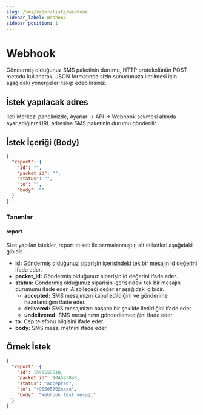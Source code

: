 ```yaml
---
slug: /sms/rapor/liste/webhook
sidebar_label: Webhook
sidebar_position: 1
---
```



# Webhook
Göndermiş olduğunuz SMS paketinin durumu, HTTP protokolünün POST metodu kullanarak, JSON formatında sizin sunucunuza iletilmesi için aşağıdaki yönergeleri takip edebilirsiniz.

## İstek yapılacak adres
İleti Merkezi panelinizde, Ayarlar -> API -> Webhook sekmesi altında ayarladığınız URL adresine SMS paketinin durumu gönderilir.

## İstek İçeriği (Body)
```json title="Webhook içerisinde size POST edilecek isteğin içeriği"
{
  "report": {
    "id": "",
    "packet_id": "",
    "status": "",
    "to": "",
    "body": ""
  }
}
```

### Tanımlar

#### report
Size yapılan istekler, report etiketi ile sarmalanmıştır, alt etiketleri aşağıdaki gibidir.

+ **id:** Göndermiş olduğunuz siparişin içerisindeki tek bir mesajın <Badge>id</Badge> değerini ifade eder.
+ **packet_id:** Göndermiş olduğunuz siparişin <Badge>id</Badge> değerini ifade eder.
+ **status:** Göndermiş olduğunuz siparişin içerisindeki tek bir mesajın durumunu ifade eder. Alabileceği değerler aşağıdaki gibidir.
  + **accepted:** SMS mesajınızın kabul edildiğini ve gönderime hazırlandığını ifade eder.
  + **delivered:** SMS mesajınizın başarılı bir şekilde iletildiğini ifade eder.
  + **undelivered:** SMS mesajınızın gönderilemediğini ifade eder.
+ **to:** Cep telefonu bilgisini ifade eder.
+ **body:** SMS mesaj metnini ifade eder.

## Örnek İstek
```json
{
  "report": {
    "id": 1599558518,
    "packet_id": 104525848,
    "status": "accepted",
    "to": "+90505702xxxx",
    "body": "Webhook test mesaji"
  }
}
```